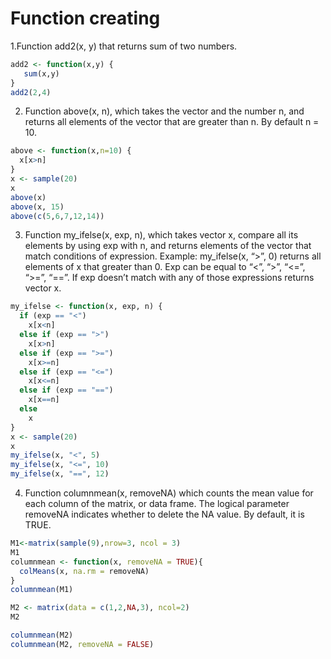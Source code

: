 # Function creating
1.Function add2(x, y) that returns sum of two numbers.
```r
add2 <- function(x,y) {
   sum(x,y)
}
add2(2,4)
```

2. Function above(x, n), which takes the vector and the number n, and returns all elements of the vector that are greater than n. By default n = 10.
```r
above <- function(x,n=10) {
  x[x>n]
}
x <- sample(20)
x
above(x)
above(x, 15)
above(c(5,6,7,12,14))
```

3. Function my_ifelse(x, exp, n), which takes vector x, compare all its elements by using exp with n, and returns elements of the vector that match conditions of expression. Example: my_ifelse(x, “>”, 0) returns all elements of x that greater than 0. Exp can be equal to “<”, “>”, “<=”, “>=”, “==”. If exp doesn’t match with any of those expressions returns vector x.
```r

my_ifelse <- function(x, exp, n) {
  if (exp == "<")
    x[x<n]
  else if (exp == ">")
    x[x>n]
  else if (exp == ">=")
    x[x>=n]
  else if (exp == "<=")
    x[x<=n]
  else if (exp == "==")
    x[x==n]
  else
    x
}
x <- sample(20)
x
my_ifelse(x, "<", 5)
my_ifelse(x, "<=", 10)
my_ifelse(x, "==", 12)

```

4. Function columnmean(x, removeNA) which counts the mean value for each 
column of the matrix, or data frame. The logical parameter removeNA
indicates whether to delete the NA value. By default, it is TRUE.
```r
M1<-matrix(sample(9),nrow=3, ncol = 3)
M1
columnmean <- function(x, removeNA = TRUE){
  colMeans(x, na.rm = removeNA)
}
columnmean(M1)

M2 <- matrix(data = c(1,2,NA,3), ncol=2)
M2

columnmean(M2)
columnmean(M2, removeNA = FALSE)
```

